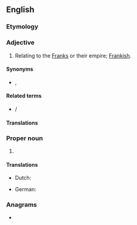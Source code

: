 ==English==

===Etymology===
{{suffix|en|Franconia|an}}

===Adjective===
{{en-adj|-}}

# Relating to the [[Franks]] or their empire; [[Frankish]].

====Synonyms====
* {{l|en|Frankish}}, {{l|en|Francic}}

====Related terms====
* {{l|en|Frankian}}/{{l|en|Francian}}

====Translations====
{{trans-see|Frankish}}

===Proper noun===
{{en-proper noun}}
{{wikipedia|Franconian languages}}

# {{n-g|A [[linguistic]] marker for a number of West Germanic languages and [[dialect]]s spoken in the former core of the Frankish Empire: Low Countries (the Netherlands, Belgium and Luxembourg) and western Germany. Within these groups there are a number of well known languages and dialects, such as Dutch and Afrikaans but also the Pennsylvania German language spoken in North America.}}

====Translations====
{{trans-top|}}
* Dutch: {{t+|nl|Frankisch|n}}
{{trans-mid}}
* German: {{t+|de|Fränkisch|n}}
{{trans-bottom}}

===Anagrams===
* {{anagrams|en|a=aacfinnnor|non-African}}
